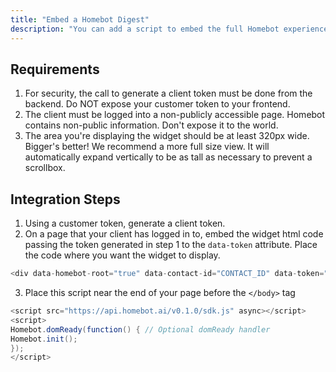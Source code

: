 ```yaml
---
title: "Embed a Homebot Digest"
description: "You can add a script to embed the full Homebot experience for your clients on your portal or website. This feature needs to be enabled for you by the Homebot team."
---
```


## Requirements

1. For security, the call to generate a client token must be done from the backend. Do NOT expose your customer token to your frontend.
2. The client must be logged into a non-publicly accessible page. Homebot contains non-public information. Don't expose it to the world.
3. The area you're displaying the widget should be at least 320px wide. Bigger's better! We recommend a more full size view. It will automatically expand vertically to be as tall as necessary to prevent a scrollbox.

## Integration Steps

1. Using a customer token, generate a client token.
2. On a page that your client has logged in to, embed the widget html code passing the token generated in step 1 to the `data-token` attribute. Place the code where you want the widget to display.

```Java
<div data-homebot-root="true" data-contact-id="CONTACT_ID" data-token="YOUR_TOKEN"></div>
```

3. Place this script near the end of your page before the `</body>` tag

```Java
<script src="https://api.homebot.ai/v0.1.0/sdk.js" async></script>
<script>
Homebot.domReady(function() { // Optional domReady handler
Homebot.init();
});
</script>
```